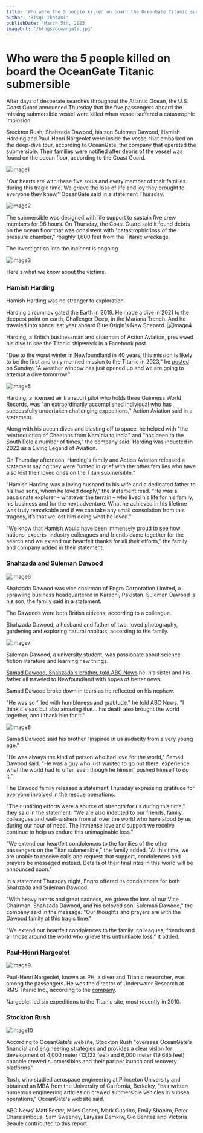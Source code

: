 ```yaml
---
title: 'Who were the 5 people killed on board the OceanGate Titanic submersible'
author: 'Risqi Ikhsani'
publishDate: 'March 5th, 2023'
imageUrl: '/blogs/oceangate.jpg'
---
```


# Who were the 5 people killed on board the OceanGate Titanic submersible

After days of desperate searches throughout the Atlantic Ocean, the U.S. Coast Guard announced Thursday that the five passengers aboard the missing submersible vessel were killed when vessel suffered a catastrophic implosion.

Stockton Rush, Shahzada Dawood, his son Suleman Dawood, Hamish Harding and Paul-Henri Nargeolet were inside the vessel that embarked on the deep-dive tour, according to OceanGate, the company that operated the submersible. Their families were notified after debris of the vessel was found on the ocean floor, according to the Coast Guard.

![image1](https://s.abcnews.com/images/US/MissingSubmersible_v02_DG_1687301254715_hpEmbed_4x5_992.jpg)

"Our hearts are with these five souls and every member of their families during this tragic time. We grieve the loss of life and joy they brought to everyone they knew," OceanGate said in a statement Thursday.

![image2](https://s.abcnews.com/images/International/submersible-m_hpMain_20230620-043756_16x9_992.jpg)

The submersible was designed with life support to sustain five crew members for 96 hours. On Thursday, the Coast Guard said it found debris on the ocean floor that was consistent with "catastrophic loss of the pressure chamber," roughly 1,600 feet from the Titanic wreckage.

The investigation into the incident is ongoing.

![image3](https://s.abcnews.com/images/International/Map_Newfoundland_v06_dnl_1687270104134_hpEmbed_1x1_992.jpg)

Here's what we know about the victims.

### Hamish Harding

Hamish Harding was no stranger to exploration.

Harding circumnavigated the Earth in 2019. He made a dive in 2021 to the deepest point on earth, Challenger Deep, in the Mariana Trench. And he traveled into space last year aboard Blue Origin's New Shepard.
![image4](https://s.abcnews.com/images/International/hamish-hamilton-m_hpMain_20230620-043743_16x9_992.jpg)

Harding, a British businessman and chairman of Action Aviation, previewed his dive to see the Titanic shipwreck in a Facebook post.

"Due to the worst winter in Newfoundland in 40 years, this mission is likely to be the first and only manned mission to the Titanic in 2023," 
he [posted](https://www.facebook.com/ActionAviationChairman/posts/pfbid0cFoYTvtLySNBpWtAhoTDdaCdLjKjNjLHP4id1ssEzNbykYtzn9FwLD945TeP5ANLl) on Sunday. "A weather window has just opened up and we are going to attempt a dive tomorrow."

![image5](https://s.abcnews.com/images/US/blue-origin-hard_hpEmbed_20230620-101036_3x2_992.jpg)

Harding, a licensed air transport pilot who holds three Guinness World Records, was "an extraordinarily accomplished individual who has successfully undertaken challenging expeditions," Action Aviation said in a statement.

Along with his ocean dives and blasting off to space, he helped with "the reintroduction of Cheetahs from Namibia to India" and "has been to the South Pole a number of times," the company said. Harding was inducted in 2022 as a Living Legend of Aviation.

On Thursday afternoon, Harding's family and Action Aviation released a statement saying they were "united in grief with the other families who have also lost their loved ones on the Titan submersible."

"Hamish Harding was a loving husband to his wife and a dedicated father to his two sons, whom he loved deeply," the statement read. "He was a passionate explorer – whatever the terrain – who lived his life for his family, his business and for the next adventure. What he achieved in his lifetime was truly remarkable and if we can take any small consolation from this tragedy, it’s that we lost him doing what he loved."

"We know that Hamish would have been immensely proud to see how nations, experts, industry colleagues and friends came together for the search and we extend our heartfelt thanks for all their efforts," the family and company added in their statement.

### Shahzada and Suleman Dawood

![image6](https://s.abcnews.com/images/US/df2f935e-5b90-4ba3-b5f5-bcc87dd36f46_1687284554694_hpEmbed_16x9_992.jpg)

Shahzada Dawood was vice chairman of Engro Corporation Limited, a sprawling business headquartered in Karachi, Pakistan. Suleman Dawood is his son, the family said in a statement.

The Dawoods were both British citizens, according to a colleague.

Shahzada Dawood, a husband and father of two, loved photography, gardening and exploring natural habitats, according to the family.

![image7](https://s.abcnews.com/images/US/shahzada-dawood-titanic-sub-search-rt-moe-11-230620_1687266013789_hpEmbed_10x13_992.jpg)

Suleman Dawood, a university student, was passionate about science fiction literature and learning new things.

[Samad Dawood, Shahzada's brother, told ABC News](https://abcnews.go.com/US/titanic-submersible-victims-family-speak-titan/story?id=100335753) he, his sister and his father all traveled to Newfoundland with hopes of better news.

Samad Dawood broke down in tears as he reflected on his nephew.

"He was so filled with humbleness and gratitude," he told ABC News. "I think it's sad but also amazing that... his death also brought the world together, and I thank him for it."

![image8](https://s.abcnews.com/images/International/dawood-interview-abc-jt-230623_1687535733706_hpEmbed_16x9_992.jpg)

Samad Dawood said his brother "inspired in us audacity from a very young age."

"He was always the kind of person who had love for the world," Samad Dawood said. "He was a guy who just wanted to go out there, experience what the world had to offer, even though he himself pushed himself to do it."

The Dawood family released a statement Thursday expressing gratitude for everyone involved in the rescue operations.

"Their untiring efforts were a source of strength for us during this time," they said in the statement. "We are also indebted to our friends, family, colleagues and well-wishers from all over the world who have stood by us during our hour of need. The immense love and support we receive continue to help us endure this unimaginable loss."

"We extend our heartfelt condolences to the families of the other passengers on the Titan submersible," the family added. "At this time, we are unable to receive calls and request that support, condolences and prayers be messaged instead. Details of their final rites in this world will be announced soon."

In a statement Thursday night, Engro offered its condolences for both Shahzada and Suleman Dawood.

"With heavy hearts and great sadness, we grieve the loss of our Vice Chairman, Shahzada Dawood, and his beloved son, Suleman Dawood," the company said in the message. "Our thoughts and prayers are with the Dawood family at this tragic time."

"We extend our heartfelt condolences to the family, colleagues, friends and all those around the world who grieve this unthinkable loss," it added.

### Paul-Henri Nargeolet

![image9](https://s.abcnews.com/images/International/Paul-Henri-Nargeo_hpEmbed_20230620-100056_3x2_992.jpg)

Paul-Henri Nargeolet, known as PH, a diver and Titanic researcher, was among the passengers. He was the director of Underwater Research at RMS Titanic Inc., according to the [company](https://www.discovertitanic.com/about-us/team/).

Nargeolet led six expeditions to the Titanic site, most recently in 2010.

### Stockton Rush

![image10](https://s.abcnews.com/images/US/stockton-rush-titanic-sub-search-rt-moe-10-230620_1687266013792_hpEmbed_3x2_992.jpg)

According to OceanGate's website, Stockton Rush "oversees OceanGate’s financial and engineering strategies and provides a clear vision for development of 4,000 meter (13,123 feet) and 6,000 meter (19,685 feet) capable crewed submersibles and their partner launch and recovery platforms."

Rush, who studied aerospace engineering at Princeton University and obtained an MBA from the University of California, Berkeley, "has written numerous engineering articles on crewed submersible vehicles in subsea operations," OceanGate's website said.

ABC News' Matt Foster, Miles Cohen, Mark Guarino, Emily Shapiro, Peter Charalambous, Sam Sweeney, Laryssa Demkiw, Gio Benitez and Victoria Beaule contributed to this report.
